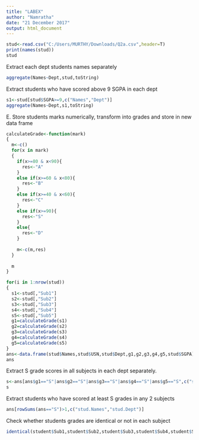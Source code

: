 ---
title: "LABEX"
author: "Namratha"
date: "21 December 2017"
output: html_document
---

```{r}
stud<-read.csv("C:/Users/MURTHY/Downloads/Q2a.csv",header=T)
print(names(stud))
stud

```

Extract each dept students names separately
```{r}

aggregate(Names~Dept,stud,toString)

```


Extract students who have scored above 9 SGPA in each dept
```{r}
s1<-stud[stud$SGPA>=9,c("Names","Dept")]
aggregate(Names~Dept,s1,toString)
```

E. Store students marks numerically, transform into grades and store in new data frame

```{r}
calculateGrade<-function(mark)
{
  m<-c()
  for(x in mark)
  {
    if(x>=80 & x<90){
      res<-"A"
    }
    else if(x>=60 & x<80){
      res<-"B"
    }
    else if(x>=40 & x<60){
      res<-"C"
    }
    else if(x>=90){
      res<-"S"
    }
    else{
      res<-"D"
    }
    
    m<-c(m,res)
  }
  
  m
}

for(i in 1:nrow(stud))
{
  s1<-stud[,"Sub1"]
  s2<-stud[,"Sub2"]
  s3<-stud[,"Sub3"]
  s4<-stud[,"Sub4"]
  s5<-stud[,"Sub5"]
  g1=calculateGrade(s1)
  g2=calculateGrade(s2)
  g3=calculateGrade(s3)
  g4=calculateGrade(s4)
  g5=calculateGrade(s5)
}
ans<-data.frame(stud$Names,stud$USN,stud$Dept,g1,g2,g3,g4,g5,stud$SGPA)
ans

```

Extract S grade scores in all subjects in each dept separately.

```{r}
s<-ans[ans$g1=="S"|ans$g2=="S"|ans$g3=="S"|ans$g4=="S"|ans$g5=="S",c("stud.Names","stud.Dept")]
s
```

Extract students who have scored at least S grades in any 2 subjects
```{r}
ans[rowSums(ans=="S")>1,c("stud.Names","stud.Dept")]

```
Check whether students grades are identical or not in each subject

```{r}

identical(student$Sub1,student$Sub2,student$Sub3,student$Sub4,student$Sub5)

```
























